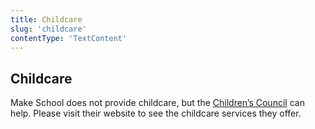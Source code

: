 ```yaml
---
title: Childcare
slug: 'childcare'
contentType: 'TextContent'
---
```


## Childcare

Make School does not provide childcare, but the
[Children’s Council](http://www.childrenscouncil.org/) can help. Please visit their website to see
the childcare services they offer.
